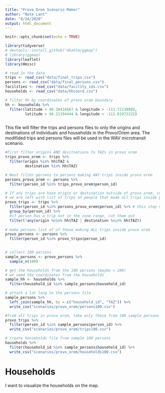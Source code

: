 ```yaml
---
title: "Provo Orem Scenario Maker"
author: "Nate Lant"
date: "8/24/2020"
output: html_document
---
```


```r
knitr::opts_chunk$set(echo = TRUE)

library(tidyverse)
# devtools::install_github("dkahle/ggmap")
# library(ggmap)
library(leaflet)
library(Hmisc)
```

```r
# read in the data
trips <- read_csv("data/final_trips.csv")
persons <- read_csv("data/final_persons.csv")
facilities <- read_csv("data/facility_ids.csv")
households <- read_csv("data/hhcoord.csv")

# filter hh by coordinates of provo orem boundary
hh <- households %>%
  filter(latitude < 40.30416667 & longitude > -111.72138889,
         latitude > 40.21194444 & longitude < -111.61972222)



```

This file will filter the trips and persons files to only the origins and destinations
of individuals and households in the Provo/Orem area. The modifided trips and persons
files will be used in the WAV microtransit scenario.

```r
#First filter origins AND desitnations to TAZs in provo orem
trips_provo_orem <- trips %>%
  filter(origin %in% hh$TAZ &
         destination %in% hh$TAZ)

# Next filter persons to persons making ANY trips inside provo orem
persons_provo_orem <- persons %>%
  filter(person_id %in% trips_provo_orem$person_id)

# If any trips are have origin or destination outside of provo orem, cut that person
# we are left with list of trips of people that made all trips inside provo orem
provo_trips <- trips %>% 
  filter(person_id %in% persons_provo_orem$person_id) %>% # this step makes it waaaaay faster
  group_by(person_id) %>%
  #if person has a trip not in the zone range, cut them out
  filter(!any(origin %nin% hh$TAZ | destination %nin% hh$TAZ))
    
# make persons list of of those making ALL trips inside provo orem
provo_persons <- persons %>%
  filter(person_id %in% provo_trips$person_id)
  
```

```r
# collect 100 persons
sample_persons <- provo_persons %>%
  sample_n(100) 

# get the households from the 100 persons (maybe < 100)
# we need the coordinates from the households
sample_hh <- households %>% 
  filter(household_id %in% sample_persons$household_id)

# attach a lat long to the persons file
sample_persons %>%
  left_join(sample_hh, by = c("household_id", "TAZ")) %>%
  write_csv("scenarios/provo_orem/persons100.csv")

#from all trips in provo orem, take only those from 100 sample persons
provo_trips %>%
  filter(person_id %in% sample_persons$person_id) %>%
  write_csv("scenarios/provo_orem/trips100.csv")

```

```r
# create households file from sample 100 persons
households %>% 
  filter(household_id %in% sample_persons$household_id) %>%
  write_csv("scenarios/provo_orem/households100.csv")
```






# Households
I want to visualize the households on the map.

```r

```


